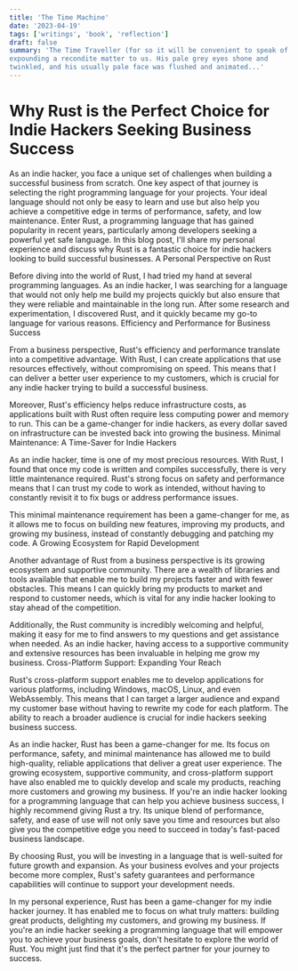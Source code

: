 ```yaml
---
title: 'The Time Machine'
date: '2023-04-19'
tags: ['writings', 'book', 'reflection']
draft: false
summary: 'The Time Traveller (for so it will be convenient to speak of him) was
expounding a recondite matter to us. His pale grey eyes shone and
twinkled, and his usually pale face was flushed and animated...'
---
```


# Why Rust is the Perfect Choice for Indie Hackers Seeking Business Success

As an indie hacker, you face a unique set of challenges when building a successful business from scratch. One key aspect of that journey is selecting the right programming language for your projects. Your ideal language should not only be easy to learn and use but also help you achieve a competitive edge in terms of performance, safety, and low maintenance. Enter Rust, a programming language that has gained popularity in recent years, particularly among developers seeking a powerful yet safe language. In this blog post, I'll share my personal experience and discuss why Rust is a fantastic choice for indie hackers looking to build successful businesses.
A Personal Perspective on Rust

Before diving into the world of Rust, I had tried my hand at several programming languages. As an indie hacker, I was searching for a language that would not only help me build my projects quickly but also ensure that they were reliable and maintainable in the long run. After some research and experimentation, I discovered Rust, and it quickly became my go-to language for various reasons.
Efficiency and Performance for Business Success

From a business perspective, Rust's efficiency and performance translate into a competitive advantage. With Rust, I can create applications that use resources effectively, without compromising on speed. This means that I can deliver a better user experience to my customers, which is crucial for any indie hacker trying to build a successful business.

Moreover, Rust's efficiency helps reduce infrastructure costs, as applications built with Rust often require less computing power and memory to run. This can be a game-changer for indie hackers, as every dollar saved on infrastructure can be invested back into growing the business.
Minimal Maintenance: A Time-Saver for Indie Hackers

As an indie hacker, time is one of my most precious resources. With Rust, I found that once my code is written and compiles successfully, there is very little maintenance required. Rust's strong focus on safety and performance means that I can trust my code to work as intended, without having to constantly revisit it to fix bugs or address performance issues.

This minimal maintenance requirement has been a game-changer for me, as it allows me to focus on building new features, improving my products, and growing my business, instead of constantly debugging and patching my code.
A Growing Ecosystem for Rapid Development

Another advantage of Rust from a business perspective is its growing ecosystem and supportive community. There are a wealth of libraries and tools available that enable me to build my projects faster and with fewer obstacles. This means I can quickly bring my products to market and respond to customer needs, which is vital for any indie hacker looking to stay ahead of the competition.

Additionally, the Rust community is incredibly welcoming and helpful, making it easy for me to find answers to my questions and get assistance when needed. As an indie hacker, having access to a supportive community and extensive resources has been invaluable in helping me grow my business.
Cross-Platform Support: Expanding Your Reach

Rust's cross-platform support enables me to develop applications for various platforms, including Windows, macOS, Linux, and even WebAssembly. This means that I can target a larger audience and expand my customer base without having to rewrite my code for each platform. The ability to reach a broader audience is crucial for indie hackers seeking business success.

As an indie hacker, Rust has been a game-changer for me. Its focus on performance, safety, and minimal maintenance has allowed me to build high-quality, reliable applications that deliver a great user experience. The growing ecosystem, supportive community, and cross-platform support have also enabled me to quickly develop and scale my products, reaching more customers and growing my business. If you're an indie hacker looking for a programming language that can help you achieve business success, I highly recommend giving Rust a try. Its unique blend of performance, safety, and ease of use will not only save you time and resources but also give you the competitive edge you need to succeed in today's fast-paced business landscape.

By choosing Rust, you will be investing in a language that is well-suited for future growth and expansion. As your business evolves and your projects become more complex, Rust's safety guarantees and performance capabilities will continue to support your development needs.

In my personal experience, Rust has been a game-changer for my indie hacker journey. It has enabled me to focus on what truly matters: building great products, delighting my customers, and growing my business. If you're an indie hacker seeking a programming language that will empower you to achieve your business goals, don't hesitate to explore the world of Rust. You might just find that it's the perfect partner for your journey to success.
